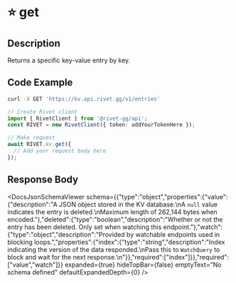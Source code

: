 

# ⭐️ get

## Description

Returns a specific key-value entry by key.


## Code Example

<CodeGroup title='Request' tag='GET' label='https://kv.api.rivet.gg/v1/entries'>

```bash {{ title: 'cURL' }}
curl -X GET 'https://kv.api.rivet.gg/v1/entries'
```

```ts
// Create Rivet client
import { RivetClient } from '@rivet-gg/api';
const RIVET = new RivetClient({ token: addYourTokenHere });

// Make request
await RIVET.kv.get({
  // Add your request body here
});
```

</CodeGroup>


## Response Body

<DocsJsonSchemaViewer
  schema={{"type":"object","properties":{"value":{"description":"A JSON object stored in the KV database.\nA `null` value indicates the entry is deleted.\nMaximum length of 262,144 bytes when encoded."},"deleted":{"type":"boolean","description":"Whether or not the entry has been deleted. Only set when watching this endpoint."},"watch":{"type":"object","description":"Provided by watchable endpoints used in blocking loops.","properties":{"index":{"type":"string","description":"Index indicating the version of the data responded.\nPass this to `WatchQuery` to block and wait for the next response.\n"}},"required":["index"]}},"required":["value","watch"]}}
  expanded={true}
  hideTopBar={false}
  emptyText="No schema defined"
  defaultExpandedDepth={0}
/>

